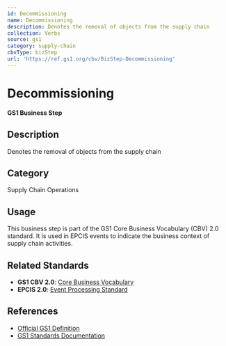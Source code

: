 ```yaml
---
id: Decommissioning
name: Decommissioning
description: Denotes the removal of objects from the supply chain
collection: Verbs
source: gs1
category: supply-chain
cbvType: bizStep
url: 'https://ref.gs1.org/cbv/BizStep-Decommissioning'
---
```

# Decommissioning

**GS1 Business Step**

## Description

Denotes the removal of objects from the supply chain

## Category

Supply Chain Operations

## Usage

This business step is part of the GS1 Core Business Vocabulary (CBV) 2.0 standard. It is used in EPCIS events to indicate the business context of supply chain activities.

## Related Standards

- **GS1 CBV 2.0**: [Core Business Vocabulary](https://ref.gs1.org/standards/cbv/)
- **EPCIS 2.0**: [Event Processing Standard](https://ref.gs1.org/standards/epcis/)

## References

- [Official GS1 Definition](https://ref.gs1.org/cbv/BizStep-Decommissioning)
- [GS1 Standards Documentation](https://www.gs1.org/standards)
